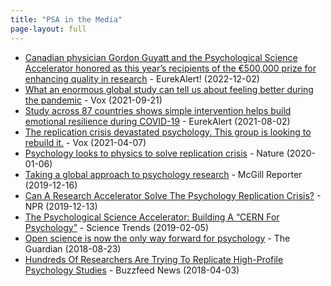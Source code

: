 ```yaml
---
title: "PSA in the Media"
page-layout: full
---
```


<!--

* [title of the news article](https://news.org/title) - Science (2022-03-31)
* [title2](https) - News of the World (2022-01-12)
-->

* [Canadian physician Gordon Guyatt and the Psychological Science Accelerator honored as this year's recipients of the €500,000 prize for enhancing quality in research](https://www.eurekalert.org/news-releases/973160) - EurekAlert! (2022-12-02)
* [What an enormous global study can tell us about feeling better during the pandemic](https://www.vox.com/science-and-health/22641291/global-mental-health-covid-19-cognitive-reappraisal-study) - Vox (2021-09-21)
* [Study across 87 countries shows simple intervention helps build emotional resilience during COVID-19](https://www.eurekalert.org/news-releases/924171) - EurekAlert (2021-08-02)
* [The replication crisis devastated psychology. This group is looking to rebuild it.](https://www.vox.com/science-and-health/22360363/replication-crisis-psychological-science-accelerator) - Vox (2021-04-07)
* [Psychology looks to physics to solve replication crisis](https://www.nature.com/nature-index/news/psychology-looks-physics-to-solve-replication-crisis) - Nature (2020-01-06)
* [Taking a global approach to psychology research](https://reporter.mcgill.ca/taking-a-global-approach-to-psychology-research/) - McGill Reporter (2019-12-16)
* [Can A Research Accelerator Solve The Psychology Replication Crisis?](https://www.npr.org/sections/health-shots/2019/12/13/787567309/can-a-research-accelerator-solve-the-psychology-replication-crisis) - NPR (2019-12-13)
* [The Psychological Science Accelerator: Building A “CERN For Psychology”](https://sciencetrends.com/the-psychological-science-accelerator-building-a-cern-for-psychology/) - Science Trends (2019-02-05)
* [Open science is now the only way forward for psychology](https://www.theguardian.com/science/head-quarters/2018/aug/23/open-science-is-now-the-only-way-forward-for-psychology) - The Guardian (2018-08-23)
* [Hundreds Of Researchers Are Trying To Replicate High-Profile Psychology Studies](https://www.buzzfeednews.com/article/stephaniemlee/psychology-science-accelerator-replication) - Buzzfeed News (2018-04-03)
